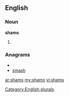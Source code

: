 ==English==

===Noun===
'''shams'''

# {{plural of|[[sham]]}}

===Anagrams===
* {{alphagram|ahmss}}
* [[smash#English|smash]]

[[Category:English plurals]]

[[ar:shams]]
[[my:shams]]
[[vi:shams]]